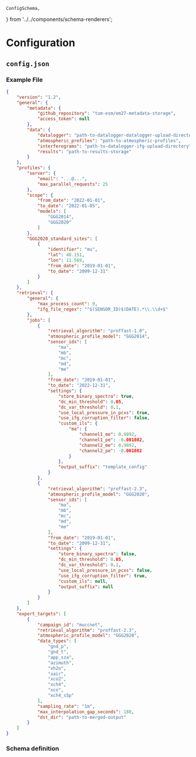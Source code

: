     ConfigSchema,
} from '../../components/schema-renderers';

# Configuration

## `config.json`

### Example File

```json
{
    "version": "1.2",
    "general": {
        "metadata": {
            "github_repository": "tum-esm/em27-metadata-storage",
            "access_token": null
        },
        "data": {
            "datalogger": "path-to-datalogger-datalogger-upload-directory",
            "atmospheric_profiles": "path-to-atmospheric-profiles",
            "interferograms": "path-to-datalogger-ifg-upload-directory",
            "results": "path-to-results-storage"
        }
    },
    "profiles": {
        "server": {
            "email": "...@...",
            "max_parallel_requests": 25
        },
        "scope": {
            "from_date": "2022-01-01",
            "to_date": "2022-01-05",
            "models": [
                "GGG2014",
                "GGG2020"
            ]
        },
        "GGG2020_standard_sites": [
            {
                "identifier": "mu",
                "lat": 48.151,
                "lon": 11.569,
                "from_date": "2019-01-01",
                "to_date": "2099-12-31"
            }
        ]
    },
    "retrieval": {
        "general": {
            "max_process_count": 9,
            "ifg_file_regex": "^$(SENSOR_ID)$(DATE).*\\.\\d+$"
        },
        "jobs": [
            {
                "retrieval_algorithm": "proffast-1.0",
                "atmospheric_profile_model": "GGG2014",
                "sensor_ids": [
                    "ma",
                    "mb",
                    "mc",
                    "md",
                    "me"
                ],
                "from_date": "2019-01-01",
                "to_date": "2022-12-31",
                "settings": {
                    "store_binary_spectra": true,
                    "dc_min_threshold": 0.05,
                    "dc_var_threshold": 0.1,
                    "use_local_pressure_in_pcxs": true,
                    "use_ifg_corruption_filter": false,
                    "custom_ils": {
                        "ma": {
                            "channel1_me": 0.9892,
                            "channel1_pe": -0.001082,
                            "channel2_me": 0.9892,
                            "channel2_pe": -0.001082
                        }
                    },
                    "output_suffix": "template_config"
                }
            },
            {
                "retrieval_algorithm": "proffast-2.3",
                "atmospheric_profile_model": "GGG2020",
                "sensor_ids": [
                    "ma",
                    "mb",
                    "mc",
                    "md",
                    "me"
                ],
                "from_date": "2019-01-01",
                "to_date": "2099-12-31",
                "settings": {
                    "store_binary_spectra": false,
                    "dc_min_threshold": 0.05,
                    "dc_var_threshold": 0.1,
                    "use_local_pressure_in_pcxs": false,
                    "use_ifg_corruption_filter": true,
                    "custom_ils": null,
                    "output_suffix": null
                }
            }
        ]
    },
    "export_targets": [
        {
            "campaign_id": "muccnet",
            "retrieval_algorithm": "proffast-2.3",
            "atmospheric_profile_model": "GGG2020",
            "data_types": [
                "gnd_p",
                "gnd_t",
                "app_sza",
                "azimuth",
                "xh2o",
                "xair",
                "xco2",
                "xch4",
                "xco",
                "xch4_s5p"
            ],
            "sampling_rate": "1m",
            "max_interpolation_gap_seconds": 180,
            "dst_dir": "path-to-merged-output"
        }
    ]
}
```

### Schema definition

<ConfigSchema />
